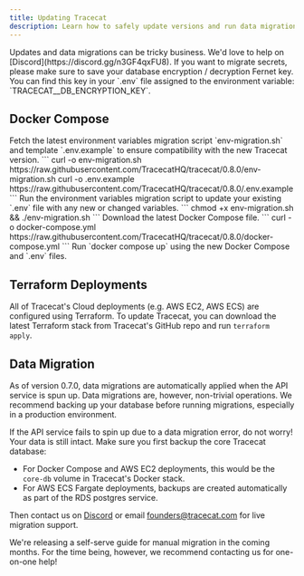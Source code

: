 ```yaml
---
title: Updating Tracecat
description: Learn how to safely update versions and run data migrations.
---
```


<Note>
Updates and data migrations can be tricky business. We'd love to help on [Discord](https://discord.gg/n3GF4qxFU8).
</Note>

<Warning>
If you want to migrate secrets, please make sure to save your database encryption / decryption Fernet key.
You can find this key in your `.env` file assigned to the environment variable: `TRACECAT__DB_ENCRYPTION_KEY`.
</Warning>

## Docker Compose

<Steps>
  <Step title="Download latest environment variables migration script and template">
    Fetch the latest environment variables migration script `env-migration.sh`
    and template `.env.example` to ensure compatibility with the new Tracecat version.
    ```
    curl -o env-migration.sh https://raw.githubusercontent.com/TracecatHQ/tracecat/0.8.0/env-migration.sh
    curl -o .env.example https://raw.githubusercontent.com/TracecatHQ/tracecat/0.8.0/.env.example
    ```
  </Step>
  <Step title="Execute environment variables migration">
    Run the environment variables migration script to update your existing `.env` file with any new or changed variables.
    ```
    chmod +x env-migration.sh && ./env-migration.sh
    ```
  </Step>
  <Step title="Update Docker Compose Configuration">
    Download the latest Docker Compose file.
    ```
    curl -o docker-compose.yml https://raw.githubusercontent.com/TracecatHQ/tracecat/0.8.0/docker-compose.yml
    ```
  </Step>
  <Step title="Restart Tracecat">
    Run `docker compose up` using the new Docker Compose and `.env` files.
  </Step>
</Steps>

## Terraform Deployments

All of Tracecat's Cloud deployments (e.g. AWS EC2, AWS ECS) are configured using Terraform.
To update Tracecat, you can download the latest Terraform stack from Tracecat's GitHub repo and run `terraform apply`.

## Data Migration

As of version 0.7.0, data migrations are automatically applied when the API service is spun up.
Data migrations are, however, non-trivial operations.
We recommend backing up your database before running migrations, especially in a production environment.

<Note>
If the API service fails to spin up due to a data migration error, do not worry!
Your data is still intact. Make sure you first backup the core Tracecat database:

- For Docker Compose and AWS EC2 deployments, this would be the `core-db` volume in Tracecat's Docker stack.
- For AWS ECS Fargate deployments, backups are created automatically as part of the RDS postgres service.

Then contact us on [Discord](https://discord.gg/n3GF4qxFU8) or email [founders@tracecat.com](mailto:founders@tracecat.com) for live migration support.

We're releasing a self-serve guide for manual migration in the coming months.
For the time being, however, we recommend contacting us for one-on-one help!
</Note>
